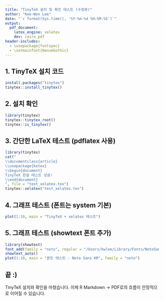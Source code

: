 ```yaml
---
title: "TinyTeX 설치 및 확인 테스트 (수정본)"
author: "Kee-Won Lee"
date: "`r format(Sys.time(), '%Y-%m-%d %H:%M:%S')`"
output:
  pdf_document:
    latex_engine: xelatex
    dev: cairo_pdf
header-includes:
  - \usepackage{fontspec}
  - \setmainfont{NanumGothic}
---
```


## 1. TinyTeX 설치 코드

```r
install.packages("tinytex")
tinytex::install_tinytex()
```

## 2. 설치 확인

```r
library(tinytex)
tinytex::tinytex_root()
tinytex::is_tinytex()
```

## 3. 간단한 LaTeX 테스트 (pdflatex 사용)

```r
library(tinytex)
cat("
\\documentclass{article}
\\usepackage{kotex}
\\begin{document}
TinyTeX 한글 테스트 성공!
\\end{document}
", file = "test_xelatex.tex")
tinytex::xelatex("test_xelatex.tex")
```

## 4. 그래프 테스트 (폰트는 system 기본)

```r
plot(1:10, main = "TinyTeX + xelatex 테스트")
```

## 5. 그래프 테스트 (showtext 폰트 추가)

```r
library(showtext)
font_add(family = "noto", regular = "/Users/kwlee/Library/Fonts/NotoSansKR-VariableFont_wght.ttf")
showtext_auto()
plot(1:10, main = "폰트 테스트 - Noto Sans KR", family = "noto")
```

## 끝 :)
TinyTeX 설치와 확인을 마쳤습니다.
이제 R Markdown → PDF로의 흐름이 안정적으로 이어질 수 있습니다.